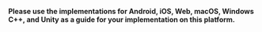 **Please use the implementations for Android, iOS, Web, macOS, Windows C++, and Unity as a guide for your implementation on this platform.**
